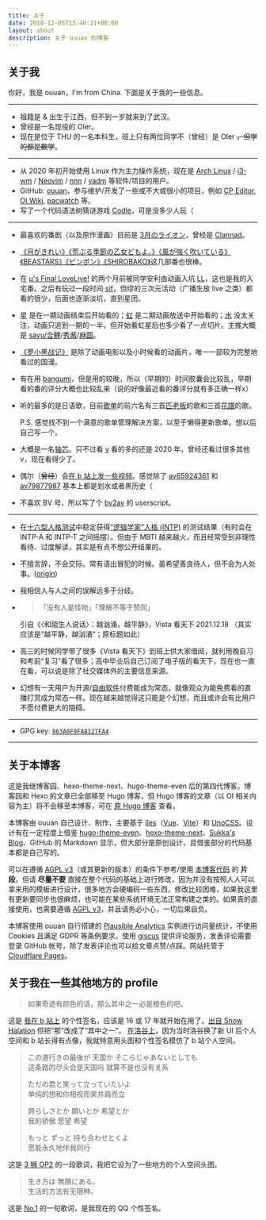 ```yaml
---
title: 关于
date: 2018-12-05T13:40:21+08:00
layout: about
description: 关于 ouuan 的博客
---
```


## 关于我

你好，我是 ouuan，I'm from China. 下面是关于我的一些信息。

---

-   祖籍是 & 出生于江西，但不到一岁就来到了武汉。
-   曾经是一名现役的 OIer。
-   现在是位于 THU 的一名本科生，班上只有两位同学不（曾经）是 OIer ~~，但学的都是数学~~。

---

-   从 2020 年初开始使用 Linux 作为主力操作系统，现在是 [Arch Linux](https://wiki.archlinux.org/title/Arch_Linux) / [i3-wm](https://i3wm.org/) / [Neovim](https://neovim.io/) / [nnn](https://github.com/jarun/nnn) / [yadm](https://github.com/TheLocehiliosan/yadm) 等软件/项目的用户。
-   GitHub: [ouuan](https://github.com/ouuan)，参与维护/开发了一些或不大或很小的项目，例如 [CP Editor](https://github.com/cpeditor/cpeditor), [OI Wiki](https://github.com/OI-wiki/OI-wiki), [pacwatch](https://github.com/ouuan/pacwatch) 等。
-   写了一个代码语法树猜谜游戏 [Codle](https://codle.ouuan.moe/)，可是没多少人玩（

---

-   最喜欢的番剧（以及原作漫画）目前是 [3月のライオン](https://bgm.tv/subject/147068)，曾经是 [Clannad](https://bgm.tv/subject/51)。
-   [《月がきれい》](https://bgm.tv/subject/207573)[《荒ぶる季節の乙女どもよ。》](https://bgm.tv/subject/268070)[《風が強く吹いている》](https://bgm.tv/subject/248154)[《BEASTARS》](https://bgm.tv/subject/273843)[《ピンポン》](https://bgm.tv/subject/93739)[《SHIROBAKO》](https://bgm.tv/subject/110467)这几部番也很棒。
-   在 [<span class="muse">μ's Final LoveLive!</span>](https://zh.moegirl.org.cn/μ's_Final_LoveLive!_~μ'sic_Forever~) 的两个月前被同学安利由动画入坑 [<span class="muse">LL</span>](https://zh.moegirl.org.cn/LoveLive!)，这也是我的入宅番。之后有玩过一段时间 [sif](https://zh.moegirl.org.cn/zh-cn/LoveLive!学园偶像祭)，但缪的三次元活动（广播生放 live 之类）都看的很少，后面也逐渐淡坑，直到星团。
-   [<span class="liella">星</span>](https://zh.moegirl.org.cn/LoveLive!Superstar!!) 是在一期动画结束后开始看的；[<span class="nijigasaki">虹</span>](https://zh.moegirl.org.cn/LoveLive!虹咲学园学园偶像同好会) 是二期动画放送中开始看的；[<span class="aqours">水</span>](https://zh.moegirl.org.cn/LoveLive!Sunshine!!) 没太关注，动画只追到一期的一半，但开始看虹星后也多少看了一点切片。主推大概是 [<span class="kanon">sayu</span>/<span class="kanon">合</span>](https://zh.moegirl.org.cn/伊达小百合)[<span class="kuku">鲤</span>](https://zh.moegirl.org.cn/Liyuu)/[<span class="mia">秀酱</span>](https://zh.moegirl.org.cn/内田秀)/[<span class="emma">麻圆</span>](https://zh.moegirl.org.cn/指出毬亚)。
-   [《罗小黑战记》](https://bgm.tv/subject/13603) 是除了动画电影以及小时候看的动画片，唯一一部较为完整地看过的国漫。
-   有在用 [bangumi](https://bgm.tv/user/ouuan)，但是用的较晚，所以（早期的）时间胶囊会比较乱，早期看的番的评分大概也比较乱来（说的好像最近看的番评分就有多正确一样x）
-   听的最多的是日语歌，目前[歌单](https://music.163.com/#/playlist?id=5091819419)的前六名有三首[匹老板](https://space.bilibili.com/203655966/)的歌和三首[花譜](https://space.bilibili.com/488970166/)的歌。

    P.S. 感觉找不到一个满意的歌单管理解决方案，以至于懒得更新歌单。想以后自己写一个。
-   大概是一名[轴芯](https://space.bilibili.com/61639371)。只不过看 [v](https://zh.moegirl.org.cn/虚拟UP主) 看的多的还是 2020 年，曾经还看过很多其他 v，现在看得少了。
-   偶尔（~~曾经~~）会[在 b 站上发一些视频](https://space.bilibili.com/11067182)。感觉除了 [av65924361](https://www.bilibili.com/video/av65924361) 和 [av79877987](https://www.bilibili.com/video/av79877987) 基本上都是划水或者黑历史（
-   不喜欢 BV 号，所以写了个 [bv2av](https://greasyfork.org/zh-CN/scripts/398535-bv2av) 的 userscript。

---

-   在[十六型人格测试](https://www.16personalities.com/ch/)中稳定获得[“逻辑学家”人格 (INTP)](https://www.16personalities.com/ch/intp-人格) 的测试结果（有时会在 INTP-A 和 INTP-T 之间摇摆）。但由于 MBTI 越来越火，而且经常受到非理性看待、过度解读，其实是有点不想公开结果的。
-   不擅言辞，不会交际。常有语出冒犯的时候。虽希望善良待人，但不会为人处事。([origin](http://web.archive.org/web/20210123202817/https://blog.yuuta.moe/about/))
-   我相信人与人之间的误解远多于分歧。
-   > 「没有人是怪物」「理解不等于赞同」  

    引自《〈和陌生人说话〉：越汹涌，越平静》，Vista 看天下 2021.12.18
    （其实应该是“越平静，越汹涌”；原标题如此）
-   高三的时候同学带了很多《Vista 看天下》到班上供大家借阅，就利用晚自习和考前“复习”看了很多；高中毕业后自己订阅了电子版的看天下，现在也一直在看，可以说是除了社交媒体外的主要信息来源。
-   幻想有一天用户为开源/[自由软件](https://www.gnu.org/philosophy/free-sw.html)付费能成为常态，就像观众为能免费看的直播打赏成为常态一样。现在越来越觉得这只能是个幻想，而且或许会有比用户不愿付费更大的阻碍。

---

-   GPG key: [`863A0F9FA8127FA4`](https://github.com/ouuan.gpg)

---

## 关于本博客

这是我继博客园、hexo-theme-next、hugo-theme-even 后的第四代博客。博客园和 Hexo 的文章已全部移至 Hugo 博客，但 Hugo 博客的文章（以 OI 相关内容为主）将不会移至本博客，可在 [原 Hugo 博客](https://ouuan.github.io/) 查看。

本博客由 ouuan 自己设计、制作，主要基于 [îles](https://github.com/ElMassimo/iles)（[Vue](https://vuejs.org/)、[Vite](https://vitejs.dev/)）和 [UnoCSS](https://github.com/unocss/unocss)。设计有在一定程度上借鉴 [hugo-theme-even](https://github.com/olOwOlo/hugo-theme-even)、[hexo-theme-next](https://github.com/theme-next/hexo-theme-next)、[Sukka's Blog](https://blog.skk.moe/)、GitHub 的 Markdown 显示，但大部分是原创设计，且借鉴部分的代码基本都是自己写的。

可以在遵循 [AGPL v3](https://github.com/ouuan/iles-blog/blob/master/LICENSE)（或其更新的版本）的条件下参考/使用 [本博客代码](https://github.com/ouuan/iles-blog) 的 **片段**，但请 **尽量不要** 直接在整个代码的基础上进行修改，因为并没有按照人人可以拿来用的模板进行设计，很多地方会硬编码一些东西，修改比较困难，如果我这里有更新要同步也很麻烦，也可能在某些系统环境无法正常构建之类的。如果真的直接使用，也需要遵循 [AGPL v3](https://github.com/ouuan/iles-blog/blob/master/LICENSE)，并且请务必小心，一切后果自负。

本博客使用 ouuan 自行搭建的 [Plausible Analytics](https://plausible.io/) 实例进行访问量统计，不使用 Cookies 且满足 GDPR 等条例要求。使用 [giscus](https://giscus.app/) 提供评论服务，发表评论需要登录 GitHub 帐号，除了发表评论也可以给文章点赞/点踩。网站托管于 [Cloudflare Pages](https://pages.cloudflare.com/)。

## 关于我在一些其他地方的 profile

> 如果奇迹有颜色的话，那么其中之一必是<span class="honoka">橙色</span>的吧。

这是 [我在 b 站上](https://space.bilibili.com/11067182) 的个性签名，应该是 16 或 17 年就开始在用了。[出自 Snow Halation](https://zh.moegirl.org.cn/如果奇迹有颜色，那一定是橙色) 但把“那”改成了“其中之一”。
[在洛谷上](https://www.luogu.com.cn/user/49742)，因为当时洛谷换了新 UI 后个人空间和 b 站长得有点像，我就特意用头图和个性签名模仿了 b 站个人空间。

> この道行きの最後が 天国か そこらじゃあないとしても  
> 这条路的尽头会是天国吗 就算不是也没有关系
>
> ただの君と笑って立っていたいよ  
> 单纯的想和你相视而笑并肩而立
>
> 誇らしさとか 願いとか 希望とか  
> 我的骄傲 愿望 希望
>
> もっと ずっと 持ち合わせとくよ  
> 愿能永久地伴我同行

这是 [3 狮 OP2](https://music.163.com/#/song?id=456185218) 的一段歌词，我把它设为了一些地方的个人空间头图。

> 生き方は 無限にある。  
> 生活的方法有无限种。

这是 [No.1](https://music.163.com/#/song?id=1416874718) 的一句歌词，是我现在的 QQ 个性签名。
